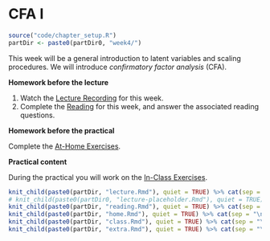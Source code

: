 # CFA I

```r
source("code/chapter_setup.R")
partDir <- paste0(partDir0, "week4/")
```

This week will be a general introduction to latent variables and scaling procedures. We will introduce *confirmatory
factor analysis* (CFA). 

**Homework before the lecture**

1. Watch the [Lecture Recording](lecture-3.html) for this week.
1. Complete the [Reading](reading-3.html) for this week, and answer the associated reading questions.

**Homework before the practical**

Complete the [At-Home Exercises](at-home-exercises-3.html). 

**Practical content**

During the practical you will work on the [In-Class Exercises](in-class-exercises-3.html).
 
```r
knit_child(paste0(partDir, "lecture.Rmd"), quiet = TRUE) %>% cat(sep = "\n")
# knit_child(paste0(partDir0, "lecture-placeholder.Rmd"), quiet = TRUE) %>% cat(sep = "\n")
knit_child(paste0(partDir, "reading.Rmd"), quiet = TRUE) %>% cat(sep = "\n")
knit_child(paste0(partDir, "home.Rmd"), quiet = TRUE) %>% cat(sep = "\n")
knit_child(paste0(partDir, "class.Rmd"), quiet = TRUE) %>% cat(sep = "\n")
knit_child(paste0(partDir, "extra.Rmd"), quiet = TRUE) %>% cat(sep = "\n")
```
